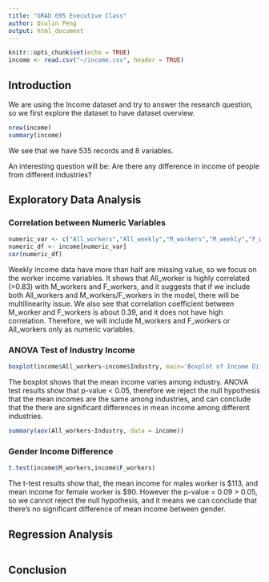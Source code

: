 ```yaml
---
title: "GRAD 695 Executive Class"
author: Qiulin Peng
output: html_document
---
```


```r
knitr::opts_chunk$set(echo = TRUE)
income <- read.csv("~/income.csv", header = TRUE)
```

## Introduction

We are using the Income dataset and try to answer the research question, so we first explore the dataset to have dataset overview.
```r
nrow(income)
summary(income)
```

We see that we have 535 records and 8 variables. 

An interesting question will be: Are there any difference in income of people from different industries?

## Exploratory Data Analysis

### Correlation between Numeric Variables
```r
numeric_var <- c("All_workers","All_weekly","M_workers","M_weekly","F_workers","F_weekly")
numeric_df <- income[numeric_var]
cor(numeric_df)
```

Weekly income data have more than half are missing value, so we focus on the worker income variables. It shows that All_worker is highly correlated (>0.83) with M_workers and F_workers, and it suggests that if we include both All_workers and M_workers/F_workers in the model, there will be multilinearity issue. We also see that correlation coefficient between M_worker and F_workers is about 0.39, and it does not have high correlation. Therefore, we will include M_workers and F_workers or All_workers only as numeric variables.

### ANOVA Test of Industry Income
```r
boxplot(income$All_workers~income$Industry, main='Boxplot of Income Difference Among Industry', xlab='Industry', ylab='Average Income')
```

The boxplot shows that the mean income varies among industry. ANOVA test results show that p-value < 0.05, therefore we reject the null hypothesis that the mean incomes are the same among industries, and can conclude that the there are significant differences in mean income among different industries.

```r
summary(aov(All_workers~Industry, data = income))
```

### Gender Income Difference
```r
t.test(income$M_workers,income$F_workers)
```

The t-test results show that, the mean income for males worker is $113, and mean income for female worker is $90. However the p-value = 0.09 > 0.05, so we cannot reject the null hypothesis, and it means we can conclude that there's no significant difference of mean income between gender.

## Regression Analysis

```r
```

## Conclusion